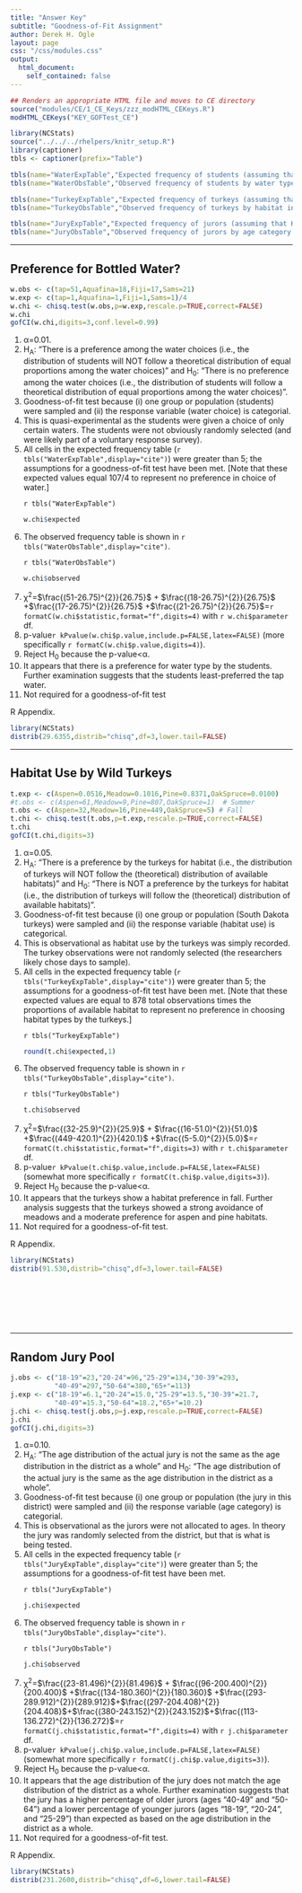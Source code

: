 ```yaml
---
title: "Answer Key"
subtitle: "Goodness-of-Fit Assignment"
author: Derek H. Ogle
layout: page
css: "/css/modules.css"
output:
  html_document:
    self_contained: false
---
```


```r
## Renders an appropriate HTML file and moves to CE directory
source("modules/CE/1_CE_Keys/zzz_modHTML_CEKeys.R")
modHTML_CEKeys("KEY_GOFTest_CE")
```

```r
library(NCStats)
source("../../../rhelpers/knitr_setup.R")
library(captioner)
tbls <- captioner(prefix="Table")

tbls(name="WaterExpTable","Expected frequency of students (assuming that Ho is true) by water type choice.")
tbls(name="WaterObsTable","Observed frequency of students by water type choice.")

tbls(name="TurkeyExpTable","Expected frequency of turkeys (assuming that Ho is true) by habitat in the fall.")
tbls(name="TurkeyObsTable","Observed frequency of turkeys by habitat in the fall.")

tbls(name="JuryExpTable","Expected frequency of jurors (assuming that Ho is true) by age category.")
tbls(name="JuryObsTable","Observed frequency of jurors by age category.")
```

----

## Preference for Bottled Water?

```r
w.obs <- c(tap=51,Aquafina=18,Fiji=17,Sams=21)
w.exp <- c(tap=1,Aquafina=1,Fiji=1,Sams=1)/4
w.chi <- chisq.test(w.obs,p=w.exp,rescale.p=TRUE,correct=FALSE)
w.chi
gofCI(w.chi,digits=3,conf.level=0.99)
```

<ol>
<li>&alpha;=0.01.</li>
<li>H<sub>A</sub>: "There is a preference among the water choices (i.e., the distribution of students will NOT follow a theoretical distribution of equal proportions among the water choices)" and H<sub>0</sub>: "There is no preference among the water choices (i.e., the distribution of students will follow a theoretical distribution of equal proportions among the water choices)".</li>
<li>Goodness-of-fit test because (i) one group or population (students) were sampled and (ii) the response variable (water choice) is categorial.</li>
<li>This is quasi-experimental as the students were given a choice of only certain waters. The students were not obviously randomly selected (and were likely part of a voluntary response survey).</li>
<li>All cells in the expected frequency table (`r tbls("WaterExpTable",display="cite")`) were greater than 5; the assumptions for a goodness-of-fit test have been met. [Note that these expected values equal 107/4 to represent no preference in choice of water.]</li>

`r tbls("WaterExpTable")`

```r
w.chi$expected
```

<li>The observed frequency table is shown in `r tbls("WaterObsTable",display="cite")`.</li>

`r tbls("WaterObsTable")`

```r
w.chi$observed
```

<li>&chi;<sup>2</sup>=$\frac{(51-26.75)^{2}}{26.75}$ + $\frac{(18-26.75)^{2}}{26.75}$ +$\frac{(17-26.75)^{2}}{26.75}$ +$\frac{(21-26.75)^{2}}{26.75}$=`r formatC(w.chi$statistic,format="f",digits=4)` with `r w.chi$parameter` df.</li>
<li>p-value`r kPvalue(w.chi$p.value,include.p=FALSE,latex=FALSE)` (more specifically `r formatC(w.chi$p.value,digits=4)`).</li>
<li>Reject H<sub>0</sub> because the p-value&lt;&alpha;.</li>
<li>It appears that there is a preference for water type by the students. Further examination suggests that the students least-preferred the tap water.</li>
<li>Not required for a goodness-of-fit test</li>
</ol>

R Appendix.
```r
library(NCStats)
distrib(29.6355,distrib="chisq",df=3,lower.tail=FALSE)
```

----

## Habitat Use by Wild Turkeys

```r
t.exp <- c(Aspen=0.0516,Meadow=0.1016,Pine=0.8371,OakSpruce=0.0100)
#t.obs <- c(Aspen=61,Meadow=9,Pine=807,OakSpruce=1)  # Summer
t.obs <- c(Aspen=32,Meadow=16,Pine=449,OakSpruce=5) # Fall
t.chi <- chisq.test(t.obs,p=t.exp,rescale.p=TRUE,correct=FALSE)
t.chi
gofCI(t.chi,digits=3)
```

<ol>
<li>&alpha;=0.05.</li>
<li>H<sub>A</sub>: "There is a preference by the turkeys for habitat (i.e., the distribution of turkeys will NOT follow the (theoretical) distribution of available habitats)" and H<sub>0</sub>: "There is NOT a preference by the turkeys for habitat (i.e., the distribution of turkeys will follow the (theoretical) distribution of available habitats)".</li>
<li>Goodness-of-fit test because (i) one group or population (South Dakota turkeys) were sampled and (ii) the response variable (habitat use) is categorical.</li>
<li>This is observational as habitat use by the turkeys was simply recorded. The turkey observations were not randomly selected (the researchers likely chose days to sample).</li>
<li>All cells in the expected frequency table (`r tbls("TurkeyExpTable",display="cite")`) were greater than 5; the assumptions for a goodness-of-fit test have been met. [Note that these expected values are equal to 878 total observations times the proportions of available habitat to represent no preference in choosing habitat types by the turkeys.]</li>

`r tbls("TurkeyExpTable")`

```r
round(t.chi$expected,1)
```

<li>The observed frequency table is shown in `r tbls("TurkeyObsTable",display="cite")`.</li>

`r tbls("TurkeyObsTable")`

```r
t.chi$observed
```

<!---- this was for spring
<li>&chi;<sup>2</sup>=$\frac{(61-45.3)^{2}}{45.3}$ + $\frac{(9-89.2)^{2}}{89.2}$ +$\frac{(807-734.8)^{2}}{734.8}$ +$\frac{(1-8.8)^{2}}{8.8}$=`r formatC(t.chi$statistic,format="f",digits=3)` with `r t.chi$parameter` df.</li>
---->

<li>&chi;<sup>2</sup>=$\frac{(32-25.9)^{2}}{25.9}$ + $\frac{(16-51.0)^{2}}{51.0}$ +$\frac{(449-420.1)^{2}}{420.1}$ +$\frac{(5-5.0)^{2}}{5.0}$=`r formatC(t.chi$statistic,format="f",digits=3)` with `r t.chi$parameter` df.</li>
<li>p-value`r kPvalue(t.chi$p.value,include.p=FALSE,latex=FALSE)` (somewhat more specifically `r formatC(t.chi$p.value,digits=3)`).</li>
<li>Reject H<sub>0</sub> because the p-value&lt;&alpha;.</li>

<!---- this was for spring
<li>It appears that the turkeys show a habitat preference in spring. Further analysis suggests that the turkeys showed a strong avoidance of meadows, a moderate avoidance of Oak/Spruce habitats, and a moderate preference for aspen and pine habitats.</li>
---->

<li>It appears that the turkeys show a habitat preference in fall. Further analysis suggests that the turkeys showed a strong avoidance of meadows and a moderate preference for aspen and pine habitats.</li>
<li>Not required for a goodness-of-fit test.</li>
</ol>

R Appendix.
```r
library(NCStats)
distrib(91.530,distrib="chisq",df=3,lower.tail=FALSE)
```

<br>

<br>

<br>

----

## Random Jury Pool

```r
j.obs <- c("18-19"=23,"20-24"=96,"25-29"=134,"30-39"=293,
           "40-49"=297,"50-64"=380,"65+"=113)
j.exp <- c("18-19"=6.1,"20-24"=15.0,"25-29"=13.5,"30-39"=21.7,
           "40-49"=15.3,"50-64"=18.2,"65+"=10.2)
j.chi <- chisq.test(j.obs,p=j.exp,rescale.p=TRUE,correct=FALSE)
j.chi
gofCI(j.chi,digits=3)
```

<ol>
<li>&alpha;=0.10.</li>
<li>H<sub>A</sub>: "The age distribution of the actual jury is not the same as the age distribution in the district as a whole" and H<sub>0</sub>: "The age distribution of the actual jury is the same as the age distribution in the district as a whole".</li>
<li>Goodness-of-fit test because (i) one group or population (the jury in this district) were sampled and (ii) the response variable (age category) is categorial.</li>
<li>This is observational as the jurors were not allocated to ages. In theory the jury was randomly selected from the district, but that is what is being tested.</li>
<li>All cells in the expected frequency table (`r tbls("JuryExpTable",display="cite")`) were greater than 5; the assumptions for a goodness-of-fit test have been met.</li>

`r tbls("JuryExpTable")`

```r
j.chi$expected
```

<li>The observed frequency table is shown in `r tbls("JuryObsTable",display="cite")`.</li>

`r tbls("JuryObsTable")`

```r
j.chi$observed
```

<li>&chi;<sup>2</sup>=$\frac{(23-81.496)^{2}}{81.496}$ + $\frac{(96-200.400)^{2}}{200.400}$ +$\frac{(134-180.360)^{2}}{180.360}$ +$\frac{(293-289.912)^{2}}{289.912}$+$\frac{(297-204.408)^{2}}{204.408}$+$\frac{(380-243.152)^{2}}{243.152}$+$\frac{(113-136.272)^{2}}{136.272}$=`r formatC(j.chi$statistic,format="f",digits=4)` with `r j.chi$parameter` df.</li>
<li>p-value`r kPvalue(j.chi$p.value,include.p=FALSE,latex=FALSE)` (somewhat more specifically `r formatC(j.chi$p.value,digits=3)`).</li>
<li>Reject H<sub>0</sub> because the p-value&lt;&alpha;.</li>
<li>It appears that the age distribution of the jury does not match the age distribution of the district as a whole. Further examination suggests that the jury has a higher percentage of older jurors (ages "40-49" and "50-64") and a lower percentage of younger jurors (ages "18-19", "20-24", and "25-29") than expected as based on the age distribution in the district as a whole.</li>
<li>Not required for a goodness-of-fit test.</li>
</ol>

R Appendix.
```r
library(NCStats)
distrib(231.2600,distrib="chisq",df=6,lower.tail=FALSE)
```

